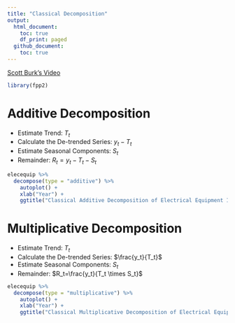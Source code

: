 ```yaml
---
title: "Classical Decomposition"
output:
  html_document:
    toc: true
    df_print: paged
  github_document:
    toc: true
---
```


[Scott Burk's Video](https://www.youtube.com/watch?v=vHoxz8ArxMQ&list=PLX-TyAzMwGs-I3i5uiCin37VFMSy4c50F&index=9)

```r
library(fpp2)
```

# Additive Decomposition

* Estimate Trend: $T_t$
* Calculate the De-trended Series: $y_t-T_t$
* Estimate Seasonal Components: $S_t$
* Remainder: $R_t=y_t-T_t-S_t$

```r
elecequip %>% 
  decompose(type = "additive") %>%
    autoplot() +
    xlab("Year") +
    ggtitle("Classical Additive Decomposition of Electrical Equipment Index")
```


# Multiplicative Decomposition

* Estimate Trend: $T_t$
* Calculate the De-trended Series: $\frac{y_t}{T_t}$
* Estimate Seasonal Components: $S_t$
* Remainder: $R_t=\frac{y_t}{T_t \times S_t}$


```r
elecequip %>% 
  decompose(type = "multiplicative") %>%
    autoplot() +
    xlab("Year") +
    ggtitle("Classical Multiplicative Decomposition of Electrical Equipment Index")
```


